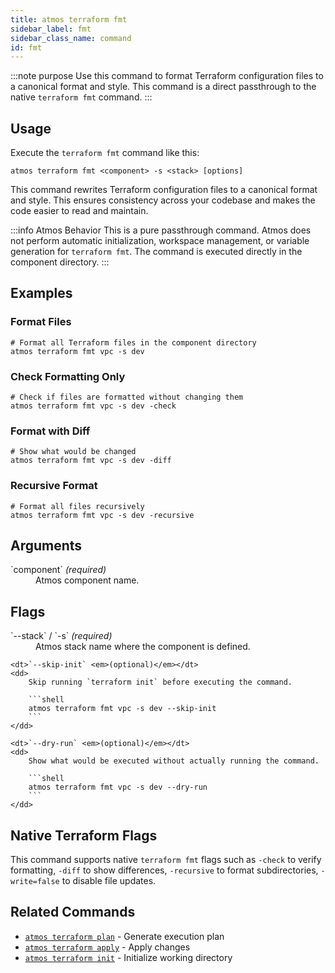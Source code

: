 ```yaml
---
title: atmos terraform fmt
sidebar_label: fmt
sidebar_class_name: command
id: fmt
---
```


:::note purpose
Use this command to format Terraform configuration files to a canonical format and style.
 This command is a direct passthrough to the native `terraform fmt` command.
:::

<Screengrab title="atmos terraform fmt --help" slug="atmos-terraform-fmt--help" />

## Usage

Execute the `terraform fmt` command like this:

```shell
atmos terraform fmt <component> -s <stack> [options]
```

This command rewrites Terraform configuration files to a canonical format and style. This ensures consistency across your codebase and makes the code easier to read and maintain.

:::info Atmos Behavior
This is a pure passthrough command. Atmos does not perform automatic initialization, workspace management, or variable generation for `terraform fmt`. The command is executed directly in the component directory.
:::
## Examples

### Format Files

```shell
# Format all Terraform files in the component directory
atmos terraform fmt vpc -s dev
```

### Check Formatting Only

```shell
# Check if files are formatted without changing them
atmos terraform fmt vpc -s dev -check
```

### Format with Diff

```shell
# Show what would be changed
atmos terraform fmt vpc -s dev -diff
```

### Recursive Format

```shell
# Format all files recursively
atmos terraform fmt vpc -s dev -recursive
```

## Arguments

<dl>
    <dt>`component` <em>(required)</em></dt>
    <dd>
        Atmos component name.
    </dd>
</dl>

## Flags

<dl>
    <dt>`--stack` / `-s` <em>(required)</em></dt>
    <dd>
        Atmos stack name where the component is defined.
    </dd>

    <dt>`--skip-init` <em>(optional)</em></dt>
    <dd>
        Skip running `terraform init` before executing the command.

        ```shell
        atmos terraform fmt vpc -s dev --skip-init
        ```
    </dd>

    <dt>`--dry-run` <em>(optional)</em></dt>
    <dd>
        Show what would be executed without actually running the command.

        ```shell
        atmos terraform fmt vpc -s dev --dry-run
        ```
    </dd>
</dl>

## Native Terraform Flags

This command supports native `terraform fmt` flags such as `-check` to verify formatting, `-diff` to show differences, `-recursive` to format subdirectories, `-write=false` to disable file updates.

## Related Commands

- [`atmos terraform plan`](/cli/commands/terraform/plan) - Generate execution plan
- [`atmos terraform apply`](/cli/commands/terraform/apply) - Apply changes
- [`atmos terraform init`](/cli/commands/terraform/init) - Initialize working directory
